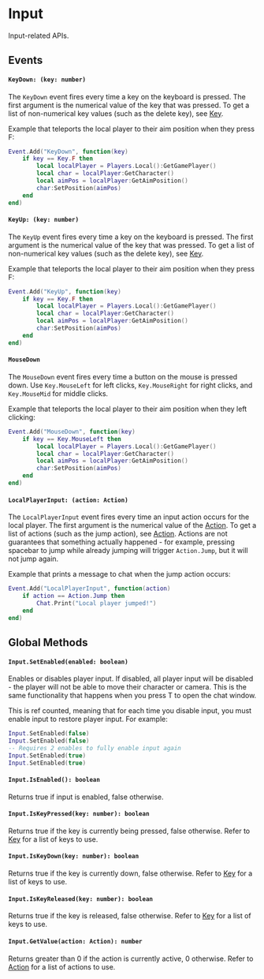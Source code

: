 # Input

Input-related APIs.

## Events

#### `KeyDown: (key: number)`

The `KeyDown` event fires every time a key on the keyboard is pressed. The first argument is the numerical value of the key that was pressed. To get a list of non-numerical key values (such as the delete key), see [Key](/client-api/key).

Example that teleports the local player to their aim position when they press F:

```lua
Event.Add("KeyDown", function(key)
    if key == Key.F then
        local localPlayer = Players.Local():GetGamePlayer()
        local char = localPlayer:GetCharacter()
        local aimPos = localPlayer:GetAimPosition()
        char:SetPosition(aimPos)
    end
end)
```

#### `KeyUp: (key: number)`

The `KeyUp` event fires every time a key on the keyboard is pressed. The first argument is the numerical value of the key that was pressed. To get a list of non-numerical key values (such as the delete key), see [Key](/client-api/key).

Example that teleports the local player to their aim position when they press F:

```lua
Event.Add("KeyUp", function(key)
    if key == Key.F then
        local localPlayer = Players.Local():GetGamePlayer()
        local char = localPlayer:GetCharacter()
        local aimPos = localPlayer:GetAimPosition()
        char:SetPosition(aimPos)
    end
end)
```

#### `MouseDown`

The `MouseDown` event fires every time a button on the mouse is pressed down. Use `Key.MouseLeft` for left clicks, `Key.MouseRight` for right clicks, and `Key.MouseMid` for middle clicks.

Example that teleports the local player to their aim position when they left clicking:

```lua
Event.Add("MouseDown", function(key)
    if key == Key.MouseLeft then
        local localPlayer = Players.Local():GetGamePlayer()
        local char = localPlayer:GetCharacter()
        local aimPos = localPlayer:GetAimPosition()
        char:SetPosition(aimPos)
    end
end)
```

#### `LocalPlayerInput: (action: Action)`

The `LocalPlayerInput` event fires every time an input action occurs for the local player. The first argument is the numerical value of the [Action](/client-api/action). To get a list of actions (such as the jump action), see [Action](/client-api/action). Actions are not guarantees that something actually happened - for example, pressing spacebar to jump while already jumping will trigger `Action.Jump`, but it will not jump again.

Example that prints a message to chat when the jump action occurs:

```lua
Event.Add("LocalPlayerInput", function(action)
    if action == Action.Jump then
        Chat.Print("Local player jumped!")
    end
end)
```

## Global Methods

#### `Input.SetEnabled(enabled: boolean)`

Enables or disables player input. If disabled, all player input will be disabled - the player will not be able to move their character or camera. This is the same functionality that happens when you press T to open the chat window.

This is ref counted, meaning that for each time you disable input, you must enable input to restore player input. For example:

```lua
Input.SetEnabled(false)
Input.SetEnabled(false)
-- Requires 2 enables to fully enable input again
Input.SetEnabled(true)
Input.SetEnabled(true)
```

#### `Input.IsEnabled(): boolean`

Returns true if input is enabled, false otherwise.


#### `Input.IsKeyPressed(key: number): boolean`

Returns true if the key is currently being pressed, false otherwise. Refer to [Key](/client-api/key) for a list of keys to use.


#### `Input.IsKeyDown(key: number): boolean`

Returns true if the key is currently down, false otherwise. Refer to [Key](/client-api/key) for a list of keys to use.


#### `Input.IsKeyReleased(key: number): boolean`

Returns true if the key is released, false otherwise. Refer to [Key](/client-api/key) for a list of keys to use.


#### `Input.GetValue(action: Action): number`

Returns greater than 0 if the action is currently active, 0 otherwise. Refer to [Action](/client-api/action) for a list of actions to use.

